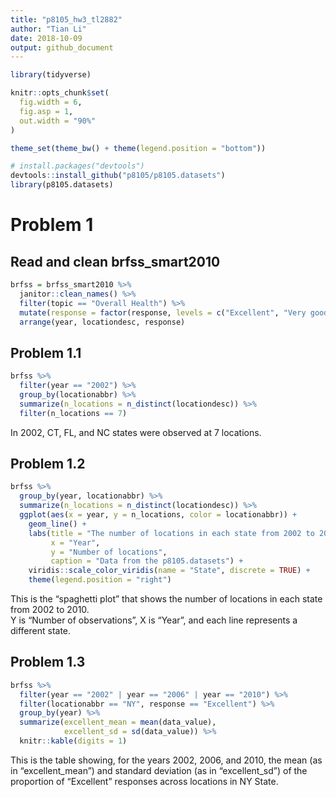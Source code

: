 ```yaml
---
title: "p8105_hw3_tl2882"
author: "Tian Li"
date: 2018-10-09
output: github_document
---
```


```r
library(tidyverse)

knitr::opts_chunk$set(
  fig.width = 6,
  fig.asp = 1,
  out.width = "90%"
)

theme_set(theme_bw() + theme(legend.position = "bottom"))
```

```r
# install.packages("devtools")
devtools::install_github("p8105/p8105.datasets")
library(p8105.datasets)
```

# Problem 1

## Read and clean brfss_smart2010

```r
brfss = brfss_smart2010 %>% 
  janitor::clean_names() %>%
  filter(topic == "Overall Health") %>% 
  mutate(response = factor(response, levels = c("Excellent", "Very good", "Good", "Fair", "Poor"))) %>% 
  arrange(year, locationdesc, response)
```

## Problem 1.1

```r
brfss %>%  
  filter(year == "2002") %>% 
  group_by(locationabbr) %>%
  summarize(n_locations = n_distinct(locationdesc)) %>% 
  filter(n_locations == 7)
```

In 2002, CT, FL, and NC states were observed at 7 locations.

## Problem 1.2

```r
brfss %>%  
  group_by(year, locationabbr) %>%
  summarize(n_locations = n_distinct(locationdesc)) %>%
  ggplot(aes(x = year, y = n_locations, color = locationabbr)) + 
    geom_line() + 
    labs(title = "The number of locations in each state from 2002 to 2010",
         x = "Year", 
         y = "Number of locations", 
         caption = "Data from the p8105.datasets") + 
    viridis::scale_color_viridis(name = "State", discrete = TRUE) +
    theme(legend.position = "right")
```

This is the “spaghetti plot” that shows the number of locations in each state from 2002 to 2010.  
Y is "Number of observations", X is "Year", and each line represents a different state.

## Problem 1.3

```r
brfss %>%  
  filter(year == "2002" | year == "2006" | year == "2010") %>% 
  filter(locationabbr == "NY", response == "Excellent") %>%
  group_by(year) %>% 
  summarize(excellent_mean = mean(data_value),
            excellent_sd = sd(data_value)) %>% 
  knitr::kable(digits = 1)
```

This is the table showing, for the years 2002, 2006, and 2010, the mean (as in "excellent_mean") and standard deviation (as in "excellent_sd") of the proportion of “Excellent” responses across locations in NY State.
